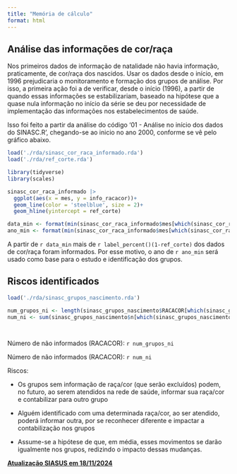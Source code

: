 ```yaml
---
title: "Memória de cálculo"
format: html
---
```


## Análise das informações de cor/raça

Nos primeiros dados de informação de natalidade não havia informação, praticamente, de cor/raça dos nascidos. Usar os dados desde o início, em 1996 prejudicaria o monitoramento e formação dos grupos de análise. Por isso, a primeira ação foi a de verificar, desde o início (1996), a partir de quando essas informações se estabilizariam, baseado na hipótese que a quase nula informação no início da série se deu por necessidade de implementação das informações nos estabelecimentos de saúde.

Isso foi feito a partir da análise do código '01 - Análise no início dos dados do SINASC.R', chegando-se ao inicio no ano 2000, conforme se vê pelo gráfico abaixo.

```r

load('./rda/sinasc_cor_raca_informado.rda')
load('./rda/ref_corte.rda')

library(tidyverse)
library(scales)

sinasc_cor_raca_informado |> 
  ggplot(aes(x = mes, y = info_racacor))+
  geom_line(color = 'steelblue', size = 2)+
  geom_hline(yintercept = ref_corte)

```

```r
data_min <- format(min(sinasc_cor_raca_informado$mes[which(sinasc_cor_raca_informado$info_racacor < ref_corte)]), "%d/%m/%Y")
ano_min <- format(min(sinasc_cor_raca_informado$mes[which(sinasc_cor_raca_informado$info_racacor < ref_corte)]), "%Y")

```

A partir de `r data_min` mais de `r label_percent()(1-ref_corte)` dos dados de cor/raça foram informados. Por esse motivo, o ano de `r ano_min` será usado como base para o estudo e identificação dos grupos.

## Riscos identificados

```r
load('./rda/sinasc_grupos_nascimento.rda')

num_grupos_ni <- length(sinasc_grupos_nascimento$RACACOR[which(sinasc_grupos_nascimento$RACACOR=='NI')])
num_ni <- sum(sinasc_grupos_nascimento$n[which(sinasc_grupos_nascimento$RACACOR=='NI')])

  
```

Número de não informados (RACACOR): `r num_grupos_ni`

Número de não informados (RACACOR): `r num_ni`

Riscos:

-   Os grupos sem informação de raça/cor (que serão excluídos) podem, no futuro, ao serem atendidos na rede de saúde, informar sua raça/cor e contabilizar para outro grupo

-   Alguém identificado com uma determinada raça/cor, ao ser atendido, poderá informar outra, por se reconhecer diferente e impactar a contabilização nos grupos

-   Assume-se a hipótese de que, em média, esses movimentos se darão igualmente nos grupos, redizindo o impacto dessas mudanças.

[**Atualização SIASUS em 18/11/2024**]{.underline}
